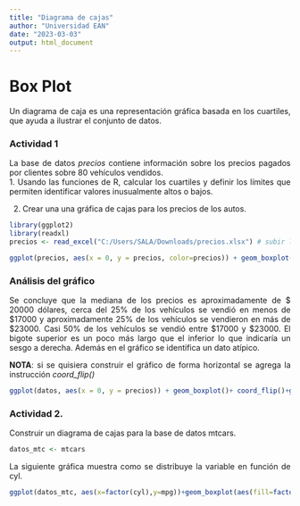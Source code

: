 ---
title: "Diagrama de cajas"
author: "Universidad EAN"
date: "2023-03-03"
output: html_document
---

<div style="text-align: justify">

# Box Plot 

Un diagrama de caja es una representación gráfica basada en los cuartiles, que ayuda a ilustrar el conjunto de datos.  

### Actividad 1  

La base de datos *precios* contiene información sobre los precios pagados por clientes sobre 80 vehículos vendidos.   
1.  Usando las funciones de R, calcular los cuartiles y definir los límites que permiten identificar valores inusualmente altos o bajos.  

2. Crear una una gráfica de cajas para los precios de los autos.
```{r}
library(ggplot2)
library(readxl)
precios <- read_excel("C:/Users/SALA/Downloads/precios.xlsx") # subir los datos

```

```{r}
ggplot(precios, aes(x = 0, y = precios, color=precios)) + geom_boxplot(fill = "lightblue") 
```

### Análisis del gráfico 

Se concluye que la mediana de los precios es aproximadamente de \$ 20000 dólares, cerca del 25% de los vehículos se vendió en menos de \$17000 y aproximadamente 25% de los vehículos se vendieron en más de \$23000. Casi 50% de los vehículos se vendió entre \$17000 y \$23000. El bigote superior es un poco más largo que el inferior lo que indicaría un sesgo a derecha. Además en el gráfico se identifica un dato atípico.  

**NOTA**: si se quisiera construir el gráfico de forma horizontal se agrega la instrucción *coord_flip()*

```{r}
ggplot(datos, aes(x = 0, y = precios)) + geom_boxplot()+ coord_flip()+ggtitle("Distribución precios de venta autos")
```


### Actividad 2.  
Construir un diagrama de cajas para la base de datos mtcars.
```{r}
datos_mtc <- mtcars
```


La siguiente gráfica muestra como se distribuye la variable en función de cyl.
```{r}
ggplot(datos_mtc, aes(x=factor(cyl),y=mpg))+geom_boxplot(aes(fill=factor(cyl))) + theme_bw() + stat_summary(fun="mean", geom ="point",shape = 8, size = 2, color="white" ) + ggtitle("comparación mpg en relacion con cyl")

```


<div/>